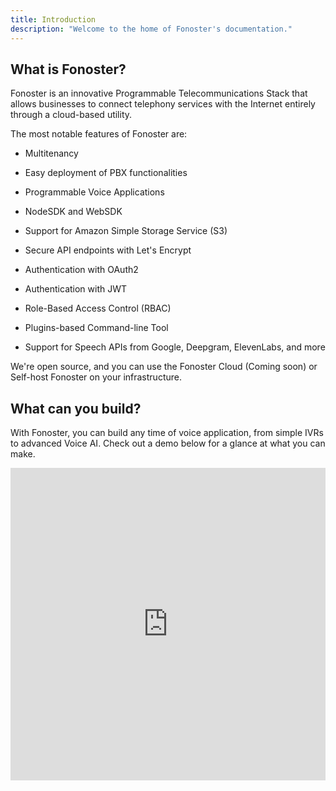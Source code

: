 ```yaml
---
title: Introduction
description: "Welcome to the home of Fonoster's documentation."
---
```



<WipDocsWarning /> 

## What is Fonoster?

Fonoster is an innovative Programmable Telecommunications Stack that allows businesses to connect telephony services with the Internet entirely through a cloud-based utility.

The most notable features of Fonoster are:

* Multitenancy

* Easy deployment of PBX functionalities

* Programmable Voice Applications

* NodeSDK and WebSDK

* Support for Amazon Simple Storage Service (S3)

* Secure API endpoints with Let's Encrypt

* Authentication with OAuth2

* Authentication with JWT

* Role-Based Access Control (RBAC)

* Plugins-based Command-line Tool

* Support for Speech APIs from Google, Deepgram, ElevenLabs, and more

We're open source, and you can use the Fonoster Cloud (Coming soon) or Self-host Fonoster on your infrastructure.

## What can you build?

With Fonoster, you can build any time of voice application, from simple IVRs to advanced Voice AI. Check out a demo below for a glance at what you can make.

<iframe width="100%" height="500px" src="https://www.youtube.com/embed/hFOTzboLPnw" title="YouTube video player" frameborder="0" allow="accelerometer; autoplay; clipboard-write; encrypted-media; gyroscope; picture-in-picture" allowfullscreen />

## Getting help

<CardGroup cols={2}>
  <Card title="Join our Discord server" icon="discord" color="#5765F2" href="https://discord.com/invite/4QWgSz4hTC">
    The #get-help channel is a great place to get help with any questions about Fonoster.
  </Card>

  <Card title="Follow us on X (Twitter)" icon="x-twitter" color="#FFFFFF" href="https://twitter.com/fonoster">
    Follow us on X (Twitter) for the latest updates and news.
  </Card>

  <Card title="Schedule a call" icon="phone" iconType="solid" href="https://cal.com/psanders/coffee-chat">
    Arrange a call with the team. We can help answer questions and give 1-on-1 help building on Fonoster.
  </Card>

  <Card title="Give us a start on GitHub" icon="star" iconType="solid" color="#FBBF24" href="https://github.com/fonoster/fonoster">
    Check us out at github.com/fonoster
  </Card>
</CardGroup>
